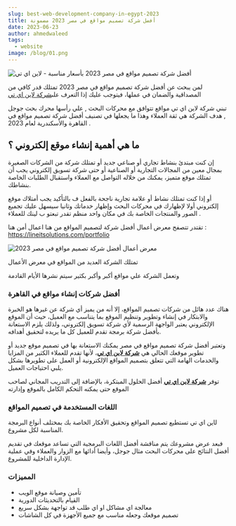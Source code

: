 ```yaml
---
slug: best-web-development-company-in-egypt-2023
title: أفضل شركة تصميم مواقع في مصر 2023 مضمونة
date: 2023-06-23
author: ahmedwaleed
tags:
  - website
image: /blog/01.png
---
```

![أفضل شركة تصميم مواقع في مصر 2023 بأسعار مناسبة - لاين اي تي](/images/01.png "شركة لاين اي تي أفضل شركة تصميم مواقع وتطبيقات في مصر")

لمن يبحث عن أفضل شركة تصميم مواقع في مصر 2023 تمتلك قدر كافي من المصداقية والضمان في عملها، فيتوجب عليك إذا التعرف على[شركة لاين اي تي](https://lineitsolutions.com/)

ت﻿بني شركة لاين اي تي مواقع تتوافق مع محركات البحث , علي رأسها محرك بحث جوجل , هدف الشركة هي ثقة العملاء وهذا ما يجعلها في تصنيف أفضل شركة تصميم مواقع في القاهرة والأسكندرية لعام 2023 .

## **ما هي أهمية إنشاء موقع إلكتروني ؟**

إن كنت مبتدئ بنشاط تجاري أو صناعي جديد أو تمتلك شركة من الشركات الصغيرة بمجال معين من المجالات التجارية أو الصناعية أو حتى شركة تسويق إلكتروني يجب أن تمتلك موقع متميز، يمكنك من خلاله التواصل مع العملاء واستقبال الطلبات الخاصة بنشاطك.

أ﻿و إذا كنت تمتلك نشاط أو علامة تجارية ناجحة بالفعل ف بالتأكيد يجب أمتلاك موقع إلكتروني أولا لإظهارك في محركات البحث وإظهار خدماتك  وثانيا سيسهل عليك تجميع الصور والمنتجات الخاصة بك في مكان واحد منظم تقدر تبعتو ب لينك للعملاء .

ت﻿قتدر تتصفح م﻿عرض أعمال أفضل شركة لتصميم المواقع من هنا اعمال أمن هنا :  <https://lineitsolutions.com/portfolio>

![معرض أعمال أفضل شركة تصميم مواقع في مصر 2023](/images/screenshot_38.png "معرض أعمال أفضل شركة تصميم مواقع في مصر 2023")

ت﻿متلك الشركة العديد من المواقع في معرض الأعمال 

و﻿تعمل الشركة علي مواقع أكبر وأكبر بكثير سيتم نشرها الأيام القادمة 

### **أفضل شركات إنشاء مواقع في القاهرة**

هناك عدد هائل من شركات تصميم المواقع، إلا أنه من يميز أي شركة عن غيرها هو الخبرة والابتكار في إنشاء وتطوير وتنظيم الموقع بما يتناسب مع العميل، حيث أن الموقع الإلكتروني يعتبر الواجهة الرسمية لأي شركة تسويق إلكتروني، ولذلك يلزم الاستعانة بأفضل شركة برمجة تقدم للعميل كل ما يريده لتحقيق أهدافه.

وتعتبر أفضل شركة تصميم مواقع في مصر يمكنك الاستعانة بها في تصميم موقع جديد أو تطوير موقعك الحالي هي **[ش﻿ركة لاين اي تي](https://lineitsolutions.com/)**، لأنها تقدم للعملاء الكثير من المزايا والخدمات الهامة التي تتعلق بتصميم المواقع الإلكترونية أو العمل على تطويرها بشكل يلبي احتياجات العميل.[](https://lineitsolutions.com/)

توفر **[ش﻿ركة لاين اي تي](https://lineitsolutions.com/)** أفضل الحلول المبتكرة، بالإضافة إلى التدريب المجاني لصاحب الموقع حتى يمكنه التحكم الكامل بالموقع وإدارته

### **اللغات المستخدمة في تصميم المواقع**

ل﻿اين اي تي تستطيع تصميم المواقع وتحقيق الأفكار الخاصة بك بمختلف أنواع البرمجة المناسبة لكل مشروع.

فبعد عرض مشروعك يتم مناقشة أفضل اللغات البرمجية التي تساعد موقعك في تقديم أفضل النتائج على محركات البحث مثال جوجل، وأيضا أدائها مع الزوار والعملاء وفي عملية الإدارة الداخلية للمشروع.

### **المميزات**

* تأمين وصيانة موقع الويب
* القيام بالتحديثات الدورية
* م﻿عالجة اي مشاكل او اي طلب قد تواجهة بشكل سريع
* ت﻿صميم موقعك وجعله مناسب مع جميع الأجهزة في كل الشاشات
